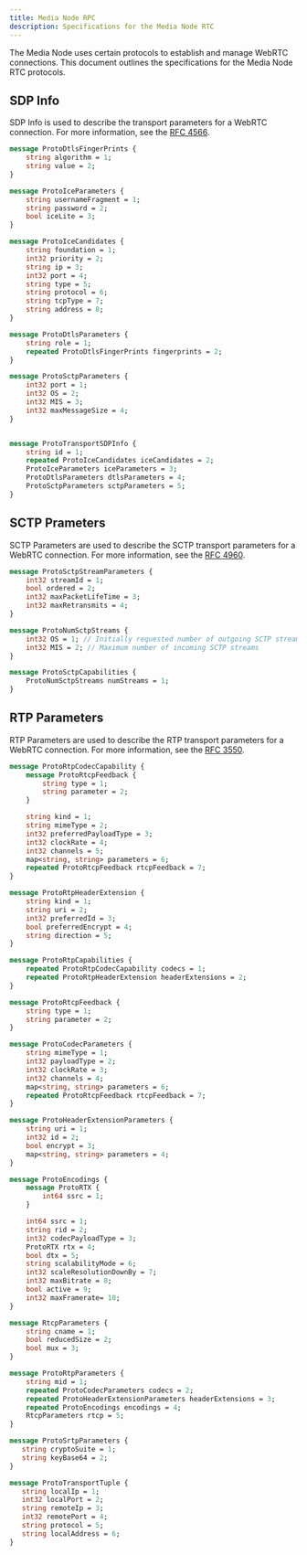 ```yaml
---
title: Media Node RPC
description: Specifications for the Media Node RTC
---
```



The Media Node uses certain protocols to establish and manage WebRTC connections. 
This document outlines the specifications for the Media Node RTC protocols.

## SDP Info

<Callout>
    SDP Info is used to describe the transport parameters for a WebRTC connection.
    For more information, see the <a href="https://tools.ietf.org/html/rfc4566">RFC 4566</a>.
</Callout>

```proto
message ProtoDtlsFingerPrints {
    string algorithm = 1;
    string value = 2;
}

message ProtoIceParameters {
    string usernameFragment = 1;
    string password = 2;
    bool iceLite = 3;
}

message ProtoIceCandidates {
    string foundation = 1;
    int32 priority = 2;
    string ip = 3;
    int32 port = 4;
    string type = 5;
    string protocol = 6;
    string tcpType = 7;
    string address = 8;
}

message ProtoDtlsParameters {
    string role = 1;
    repeated ProtoDtlsFingerPrints fingerprints = 2;
}

message ProtoSctpParameters {
    int32 port = 1;
    int32 OS = 2;
    int32 MIS = 3;
    int32 maxMessageSize = 4;
}


message ProtoTransportSDPInfo {
    string id = 1;
    repeated ProtoIceCandidates iceCandidates = 2;
    ProtoIceParameters iceParameters = 3;
    ProtoDtlsParameters dtlsParameters = 4;
    ProtoSctpParameters sctpParameters = 5;
}
```

## SCTP Prameters

<Callout>
    SCTP Parameters are used to describe the SCTP transport parameters for a WebRTC connection.
    For more information, see the <a href="https://tools.ietf.org/html/rfc4960">RFC 4960</a>.
</Callout>

```proto
message ProtoSctpStreamParameters {
    int32 streamId = 1;
    bool ordered = 2;
    int32 maxPacketLifeTime = 3;
    int32 maxRetransmits = 4;
}

message ProtoNumSctpStreams {
    int32 OS = 1; // Initially requested number of outgoing SCTP streams
    int32 MIS = 2; // Maximum number of incoming SCTP streams
}

message ProtoSctpCapabilities {
    ProtoNumSctpStreams numStreams = 1;
}
```

## RTP Parameters

<Callout>
    RTP Parameters are used to describe the RTP transport parameters for a WebRTC connection.
    For more information, see the <a href="https://tools.ietf.org/html/rfc3550">RFC 3550</a>.
</Callout>

```proto
message ProtoRtpCodecCapability {
    message ProtoRtcpFeedback {
        string type = 1;
        string parameter = 2;
    }

    string kind = 1;
    string mimeType = 2;
    int32 preferredPayloadType = 3;
    int32 clockRate = 4;
    int32 channels = 5;
    map<string, string> parameters = 6;
    repeated ProtoRtcpFeedback rtcpFeedback = 7;
}

message ProtoRtpHeaderExtension {
    string kind = 1;
    string uri = 2;
    int32 preferredId = 3;
    bool preferredEncrypt = 4;
    string direction = 5;
}

message ProtoRtpCapabilities {
    repeated ProtoRtpCodecCapability codecs = 1;
    repeated ProtoRtpHeaderExtension headerExtensions = 2;
}

message ProtoRtcpFeedback {
    string type = 1;
    string parameter = 2;
}

message ProtoCodecParameters {
    string mimeType = 1;
    int32 payloadType = 2;
    int32 clockRate = 3;
    int32 channels = 4;
    map<string, string> parameters = 6;
    repeated ProtoRtcpFeedback rtcpFeedback = 7;
}

message ProtoHeaderExtensionParameters {
    string uri = 1;
    int32 id = 2;
    bool encrypt = 3;
    map<string, string> parameters = 4;
}

message ProtoEncodings {
    message ProtoRTX {
        int64 ssrc = 1;
    }

    int64 ssrc = 1;
    string rid = 2;
    int32 codecPayloadType = 3;
    ProtoRTX rtx = 4;
    bool dtx = 5;
    string scalabilityMode = 6;
    int32 scaleResolutionDownBy = 7;
    int32 maxBitrate = 8;
    bool active = 9;
    int32 maxFramerate= 10;
}

message RtcpParameters {
    string cname = 1;
    bool reducedSize = 2;
    bool mux = 3;
}

message ProtoRtpParameters {
    string mid = 1;
    repeated ProtoCodecParameters codecs = 2;
    repeated ProtoHeaderExtensionParameters headerExtensions = 3;
    repeated ProtoEncodings encodings = 4;
    RtcpParameters rtcp = 5;
}

message ProtoSrtpParameters {
   string cryptoSuite = 1;
   string keyBase64 = 2;
}

message ProtoTransportTuple {
   string localIp = 1;
   int32 localPort = 2;
   string remoteIp = 3;
   int32 remotePort = 4;
   string protocol = 5;
   string localAddress = 6;
}
```
